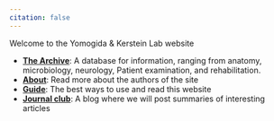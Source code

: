 ```yaml
---
citation: false
---
```


Welcome to the Yomogida & Kerstein Lab website

- [**The Archive**](The Archive/archive_index.qmd): A database for information, ranging from anatomy, microbiology, neurology, Patient examination, and rehabilitation.
- [**About**](about.qmd): Read more about the authors of the site
- [**Guide**](guide.qmd): The best ways to use and read this website
- [**Journal club**](journal club index.qmd): A blog where we will post summaries of interesting articles